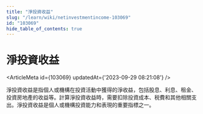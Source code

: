 ```yaml
---
title: "淨投資收益"
slug: "/learn/wiki/netinvestmentincome-103069"
id: "103069"
hide_table_of_contents: true
---
```



# 淨投資收益

<ArticleMeta id={103069} updatedAt={'2023-09-29 08:21:08'} />
<div className='border-solid border-b border-t-0 my-4 border-[var(--ifm-color-gray-300)]' />

淨投資收益是指個人或機構在投資活動中獲得的淨收益，包括股息、利息、租金、投資房地產的收益等。計算淨投資收益時，需要扣除投資成本、税費和其他相關支出。淨投資收益是個人或機構投資能力和表現的重要指標之一。
